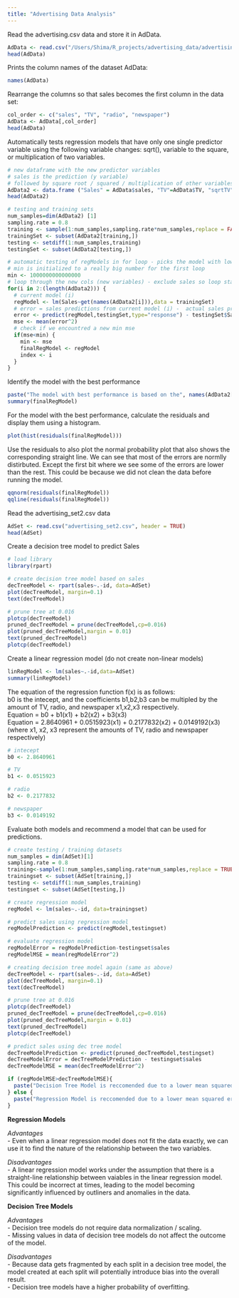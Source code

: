 ```yaml
---
title: "Advertising Data Analysis"
---
```



Read the advertising.csv data and store it in AdData.
```r
AdData <- read.csv("/Users/Shima/R_projects/advertising_data/advertising.csv", header = TRUE)
head(AdData)
```
Prints the column names of the dataset AdData:
```r
names(AdData)
```
Rearrange the columns so that sales becomes the first column in the data set:
```r
col_order <- c("sales", "TV", "radio", "newspaper")
AdData <- AdData[,col_order]
head(AdData)
```
Automatically tests regression models that have only one single predictor variable using the following variable changes: sqrt(), variable to the square, or multiplication of two variables.
```r
# new dataframe with the new predictor variables 
# sales is the prediction (y variable)
# followed by square root / squared / multiplication of other variables 
AdData2 <- data.frame ("Sales" = AdData$sales, "TV"=AdData$TV, "sqrtTV" = sqrt(AdData$TV), "TV^2"= (AdData$TV)^2, "TV*Radio" = (AdData$TV*AdData$radio),"TV*Paper" = (AdData$TV*AdData$newspaper), "Radio" = AdData$radio, "sqrtRadio" = sqrt(AdData$radio), "Radio^2" = (AdData$radio)^2, "Radio*Newspaper" = (AdData$radio * AdData$newspaper),  "Newspaper" = AdData$newspaper, "sqrtNewspaper" = sqrt(AdData$newspaper), "Newspaper^2" = (AdData$newspaper)^2)
head(AdData2)

# testing and training sets 
num_samples=dim(AdData2) [1]
sampling.rate = 0.8
training <- sample(1:num_samples,sampling.rate*num_samples,replace = FALSE)
trainingSet <- subset(AdData2[training,])
testing <- setdiff(1:num_samples,training)
testingSet <- subset(AdData2[testing,])

# automatic testing of regModels in for loop - picks the model with lowest mse
# min is initialized to a really big number for the first loop
min <- 1000000000000000
# loop through the new cols (new variables) - exclude sales so loop starts at 2 
for(i in 2:(length(AdData2))) {
  # current model (i)
  regModel <- lm(Sales~get(names(AdData2[i])),data = trainingSet)  
  # error = sales predictions from current model (i) -  actual sales predictions from testing set
  error <- predict(regModel,testingSet,type="response") - testingSet$Sales
  mse <- mean(error^2)
  # check if we encountred a new min mse
  if(mse<min) {
    min <- mse
    finalRegModel <- regModel
    index <- i 
  }
}
```
Identify the model with the best performance
```r
paste("The model with best performance is based on the", names(AdData2[index]), "column with a mean squared error of:", min)
summary(finalRegModel)
```
For the model with the best performance, calculate the residuals and display them using a histogram.
```r
plot(hist(residuals(finalRegModel)))
```
Use the residuals to also plot the normal probability plot that also shows the corresponding straight line. 
We can see that most of the errors are normlly distirbuted. Except the first bit where we see some of the errors are lower than the rest. This could be because we did not clean the data before running the model.
```r
qqnorm(residuals(finalRegModel))
qqline(residuals(finalRegModel))
```
Read the advertising_set2.csv data
```r
AdSet <- read.csv("advertising_set2.csv", header = TRUE)
head(AdSet)
```
Create a decision tree model to predict Sales
```r
# load library
library(rpart)

# create decision tree model based on sales 
decTreeModel <- rpart(sales~.-id, data=AdSet)
plot(decTreeModel, margin=0.1)
text(decTreeModel)

# prune tree at 0.016
plotcp(decTreeModel) 
pruned_decTreeModel = prune(decTreeModel,cp=0.016)
plot(pruned_decTreeModel,margin = 0.01)
text(pruned_decTreeModel)
plotcp(decTreeModel) 

```
Create a linear regression model (do not create non-linear models)
```r
linRegModel <- lm(sales~.-id,data=AdSet)
summary(linRegModel)
```
The equation of the regression function f(x) is as follows:   
b0 is the intecept, and the coefficients b1,b2,b3 can be multipled by the amount of TV, radio, and newspaper x1,x2,x3 respectively.  
Equation = b0 + b1(x1) + b2(x2) + b3(x3)  
Equation = 2.8640961 + 0.0515923(x1) + 0.2177832(x2) + 0.0149192(x3)  
(where x1, x2, x3 represent the amounts of TV, radio and newspaper respectively)
```r
# intecept
b0 <- 2.8640961

# TV
b1 <- 0.0515923

# radio
b2 <- 0.2177832

# newspaper
b3 <- 0.0149192

```
Evaluate both models and recommend a model that can be used for predictions.
```r
# create testing / training datasets
num_samples = dim(AdSet)[1]
sampling.rate = 0.8
training<-sample(1:num_samples,sampling.rate*num_samples,replace = TRUE)
trainingset <- subset(AdSet[training,])
testing <- setdiff(1:num_samples,training)
testingset <- subset(AdSet[testing,])

# create regression model 
regModel <- lm(sales~.-id, data=trainingset)

# predict sales using regression model
regModelPrediction <- predict(regModel,testingset)

# evaluate regression model
regModelError = regModelPrediction-testingset$sales
regModelMSE = mean(regModelError^2)

# creating decision tree model again (same as above)
decTreeModel <- rpart(sales~.-id, data=AdSet)
plot(decTreeModel, margin=0.1)
text(decTreeModel)

# prune tree at 0.016
plotcp(decTreeModel) 
pruned_decTreeModel = prune(decTreeModel,cp=0.016)
plot(pruned_decTreeModel,margin = 0.01)
text(pruned_decTreeModel)
plotcp(decTreeModel) 

# predict sales using dec tree model 
decTreeModelPrediction <- predict(pruned_decTreeModel,testingset)
decTreeModelError = decTreeModelPrediction - testingset$sales
decTreeModelMSE = mean(decTreeModelError^2)

if (regModelMSE>decTreeModelMSE){
  paste("Decision Tree Model is reccomended due to a lower mean squared error of", regModelMSE)
} else {
  paste("Regression Model is reccomended due to a lower mean squared error of", decTreeModelMSE )
}

```

**Regression Models**  
  
*Advantages*  
- Even when a linear regression model does not fit the data exactly, we can use it to find the nature of the relationship between the two variables.  
  
*Disadvantages*  
- A linear regression model works under the assumption that there is a straight-line relationship between vaiables in the linear regression model. This could be  incorrect at times, leading to the model becoming significantly influenced by outliners and anomalies in the data.  
  
**Decision Tree Models**  
  
*Advantages*  
- Decision tree models do not require data normalization / scaling.  
- Missing values in data of decision tree models do not affect the outcome of the model.  
  
*Disadvantages*  
- Because data gets fragmented by each split in a decision tree model, the model created at each split will potentially introduce bias into the overall result.  
- Decision tree models have a higher probability of overfitting.
